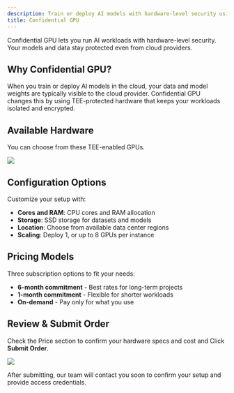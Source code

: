 ```yaml
---
description: Train or deploy AI models with hardware-level security using TEE-protected GPUs on Phala Cloud.
title: Confidential GPU
---
```


<Note>
Confidential GPU lets you run AI workloads with hardware-level security. Your models and data stay protected even from cloud providers.
</Note>

## Why Confidential GPU?

When you train or deploy AI models in the cloud, your data and model weights are typically visible to the cloud provider. Confidential GPU changes this by using TEE-protected hardware that keeps your workloads isolated and encrypted.

## Available Hardware

You can choose from these TEE-enabled GPUs.

<Frame caption="GPU Device Selection">
  <img src="/images/confidential-ai/confidential-gpu/gpu-tee-01.png" />
</Frame>

## Configuration Options

Customize your setup with:

- **Cores and RAM**: CPU cores and RAM allocation
- **Storage**: SSD storage for datasets and models
- **Location**: Choose from available data center regions
- **Scaling**: Deploy 1, or up to 8 GPUs per instance

## Pricing Models

Three subscription options to fit your needs:

- **6-month commitment** - Best rates for long-term projects
- **1-month commitment** - Flexible for shorter workloads
- **On-demand** - Pay only for what you use

## Review & Submit Order

Check the Price section to confirm your hardware specs and cost and Click **Submit Order**.

<Frame caption="Order Review">
  <img src="/images/confidential-ai/confidential-gpu/gpu-tee-02.png" />
</Frame>

After submitting, our team will contact you soon to confirm your setup and provide access credentials.
